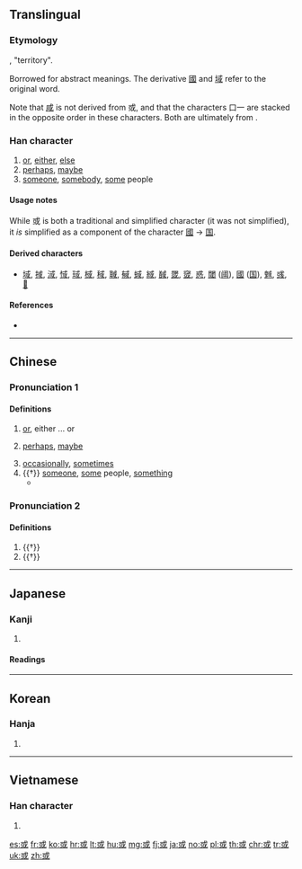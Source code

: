 {{also|咸|戓}}
==Translingual==
{{stroke order|type=animate}}

===Etymology===
{{Han etyl}}
{{Han compound|戈|口|一|ls=ic}}, "territory".

Borrowed for abstract meanings. The derivative [[國]] and [[域]] refer to the original word.

Note that [[咸]] is not derived from 或, and that the characters 口一 are stacked in the opposite order in these characters. Both are ultimately from {{m|mul|戈||halberd, spear|sc=Hani}}.

===Han character===
{{Han char|rn=62|rad=戈|as=04|sn=8|four=53100|canj=IRM|ids=⿹戈⿱口一}}

# [[or]], [[either]], [[else]]
# [[perhaps]], [[maybe]]
# [[someone]], [[somebody]], [[some]] people

====Usage notes====
While 或 is both a traditional and simplified character (it was not simplified), it ''is'' simplified as a component of the character [[國]] → [[国]].

====Derived characters====
* [[域]], [[掝]], [[淢]], [[惐]], [[琙]], [[棫]], [[稢]], [[聝]], [[戫]], [[蜮]], [[緎]], [[馘]], [[罭]], [[窢]], [[惑]], [[閾]] ([[阈]]), [[國]] ([[国]]), [[魊]], [[彧]], [[𢨋]]

====References====
* {{Han ref|kx=0412.180|dkj=11563|dj=0754.170|hdz=21402.080|uh=6216|ud=25110|bh=A9CE|bd=43470}}

----

==Chinese==
{{zh-forms}}

===Pronunciation 1===
{{zh-pron
|m=huò
|c=waak6
|h=pfs=fe̍t;hpy=fed6
|mn=he̍k
|w=5hhoq,5hhueq
|mc=y
|oc=1,1
|ma=Zh-huò.ogg
|cat=conj,adv,pron,det
}}

====Definitions====
{{zh-hanzi}}

# [[or]], either ... or
#: {{zh-x|'''或'''多'''或'''少|[[more or less]], some amount}}
#: {{zh-x|^中國 '''或''' ^日本 生產 的 電腦|a computer manufactured in China '''or''' Japan}}
#: {{zh-x|可以 說 兩 種 '''或''' 兩 種 以上 的 語言|able to speak two '''or''' more languages}}
# [[perhaps]], [[maybe]]
#: {{zh-x|代表團 已 出發， 明天 上午 '''或''' 可 到達。|The delegation has set out, and will '''probably''' arrive tomorrow morning.}}
# [[occasionally]], [[sometimes]]
# {{†}} [[someone]], [[some]] people, [[something]]
#* {{zh-x|齊 人 伐 燕，勝 之。宣 王 問 曰：「'''或''' 謂 寡人 勿 取，'''或''' 謂 寡人 取 之」。|Qi attacked Yan, conquering it. King Xuan said: "'''Some people''' tell me not to take it [Yan] for myself; '''some''' tell me to take it".|CL}}

===Pronunciation 2===
{{zh-pron
|m=yù
|c=wik6
|oc=2,n
|ma=y
|cat=n
}}

====Definitions====
{{zh-hanzi}}

# {{†}} {{non-gloss definition|Alternative form of {{zh-l|域|range, territory}}.}}
# {{†}} {{non-gloss definition|Alternative form of {{zh-l|國/国|country}}.}}

----

==Japanese==

===Kanji===
{{ja-kanji|grade=n|rs=戈04}}

# {{defn|lang=ja|sort=戈04}}

====Readings====
{{ja-readings|goon=[[わく]] (waku)|kanon=[[こく]] (koku)|kun=[[ある]] (aru), [[あるいは]] (arui wa)}}

----

==Korean==

===Hanja===
{{ko-hanja|hangeul=혹|eumhun=|rv=hok|mr=hok|y=hok}}

# {{defn|lang=ko|sort=戈04}}

----

==Vietnamese==

===Han character===
{{vi-hantu|[[hoặc]], [[hoắc]]|rs=戈04}}

# {{defn|lang=vi|sort=戈04}}

[[es:或]]
[[fr:或]]
[[ko:或]]
[[hr:或]]
[[lt:或]]
[[hu:或]]
[[mg:或]]
[[fj:或]]
[[ja:或]]
[[no:或]]
[[pl:或]]
[[th:或]]
[[chr:或]]
[[tr:或]]
[[uk:或]]
[[zh:或]]